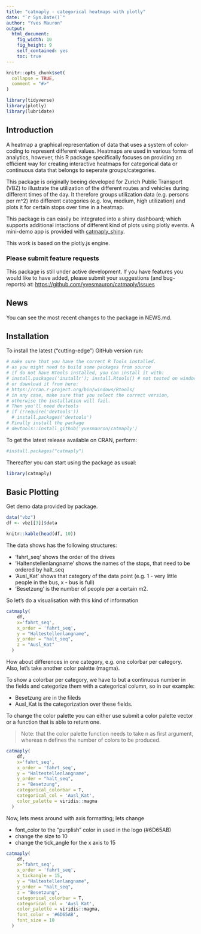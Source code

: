 ```yaml
---
title: "catmaply - categorical heatmaps with plotly"
date: "`r Sys.Date()`"
author: "Yves Mauron"
output: 
  html_document:
    fig_width: 10
    fig_height: 9
    self_contained: yes
    toc: true
---
```

<!--
vignette: >
  %\VignetteIndexEntry{catmaply - categorical heatmaps with plotly}
  %\VignetteEngine{knitr::rmarkdown}
  %\VignetteEncoding{UTF-8}


output:
 html_document:
  fig_width: 10
  fig_height: 9
  self_contained: yes
  toc: true
---

%\VignetteEngine{knitr::rmarkdown}
%\VignetteIndexEntry{Introduction to heatmaply}
-->
```r
knitr::opts_chunk$set(
  collapse = TRUE,
  comment = "#>"
)
```

```r
library(tidyverse)
library(plotly)
library(lubridate)
```


## Introduction

A heatmap a graphical representation of data that uses a system of color-coding to represent different values. Heatmaps are used in various forms of analytics, however, this R package specifically focuses on providing an efficient way for creating interactive heatmaps for categorical data or continuous data that belongs to seperate groups/categories. 

This package is originally beeing developed for Zurich Public Transport (VBZ) to illustrate the utilization of the different routes and vehicles during different times of the day. It therefore groups utilization data (e.g. persons per m^2) into different categories (e.g. low, medium, high utilization) and plots it for certain stops over time in a heatmap.

This package is can easily be integrated into a shiny dashboard; which supports additional intactions of different kind of plots using plotly events. A mini-demo app is provided with [catmaply_shiny](https://github.com/yvesmauron/catmaply_shiny).

This work is based on the plotly.js engine. 

### Please submit feature requests

This package is still under active development. If you have features you would like to have added, please submit your suggestions (and bug-reports) at: <https://github.com/yvesmauron/catmaply/issues>

## News

You can see the most recent changes to the package in NEWS.md. 

## Installation

To install the latest ("cutting-edge") GitHub version run:

```r
# make sure that you have the corrent R Tools installed.
# as you might need to build some packages from source
# if do not have RTools installed, you can install it with:
# install.packages('installr'); install.Rtools() # not tested on windows
# or download it from here:
# https://cran.r-project.org/bin/windows/Rtools/
# in any case, make sure that you select the correct version, 
# otherwise the installation will fail.
# Then you'll need devtools
# if (!require('devtools'))
  # install.packages('devtools')
# Finally install the package
# devtools::install_github('yvesmauron/catmaply')
```

To get the latest release available on CRAN, perform:

```r
#install.packages("catmaply")
```

Thereafter you can start using the package as usual:

```r
library(catmaply)
```

## Basic Plotting

Get demo data provided by package.

```r
data("vbz")
df <- vbz[[3]]$data

knitr::kable(head(df, 10))
```

The data shows has the following structures:

- 'fahrt_seq' shows the order of the drives
- 'Haltenstellenlangname' shows the names of the stops, that need to be ordered by halt_seq
- 'Ausl_Kat' shows that category of the data point (e.g. 1 - very little people in the bus, x - bus is full)
- 'Besetzung' is the number of people per a certain m2.

So let's do a visualisation with this kind of information

```r
catmaply(
    df,
    x='fahrt_seq',
    x_order = 'fahrt_seq',
    y = "Haltestellenlangname",
    y_order = "halt_seq",
    z = "Ausl_Kat"
  )
```

How about differences in one category, e.g. one colorbar per category. Also, let's take another color palette (magma).

To show a colorbar per category, we have to but a continuous number in the fields and categorize them with a categorical column, so in our example:

- Besetzung are in the fileds
- Ausl_Kat is the categorization over these fields.

To change the color palette you can either use submit a color palette vector or a function that is able to return one.

> Note: that the color palette function needs to take n as first argument, whereas n defines the number of colors to be produced.

```r
catmaply(
    df,
    x='fahrt_seq',
    x_order = 'fahrt_seq',
    y = "Haltestellenlangname",
    y_order = "halt_seq",
    z = "Besetzung",
    categorical_colorbar = T,
    categorical_col = 'Ausl_Kat',
    color_palette = viridis::magma
  )
```

Now, lets mess around with axis formatting; lets change

- font_color to the "purplish" color in used in the logo (#6D65AB)
- change the size to 10
- change the tick_angle for the x axis to 15


```r
catmaply(
    df,
    x='fahrt_seq',
    x_order = 'fahrt_seq',
    x_tickangle = 15,
    y = "Haltestellenlangname",
    y_order = "halt_seq",
    z = "Besetzung",
    categorical_colorbar = T,
    categorical_col = 'Ausl_Kat',
    color_palette = viridis::magma,
    font_color = '#6D65AB',
    font_size = 10
  )
```
